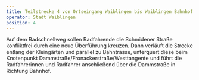 ```yaml
---
title: Teilstrecke 4 von Ortseingang Waiblingen bis Waiblingen Bahnhof
operator: Stadt Waiblingen
position: 4
---
```

Auf dem Radschnellweg sollen Radfahrende die Schmidener Straße konfliktfrei durch eine neue Überführung kreuzen. Dann verläuft die Strecke entlang der Kleingärten und parallel zu Bahntrasse, unterquert diese beim Knotenpunkt Dammstraße/Fronackerstraße/Westtangente und führt die Radfahrerinnen und Radfahrer anschließend über die Dammstraße in Richtung Bahnhof.

<Map relationship="dummy-teilstrecke-4" />
